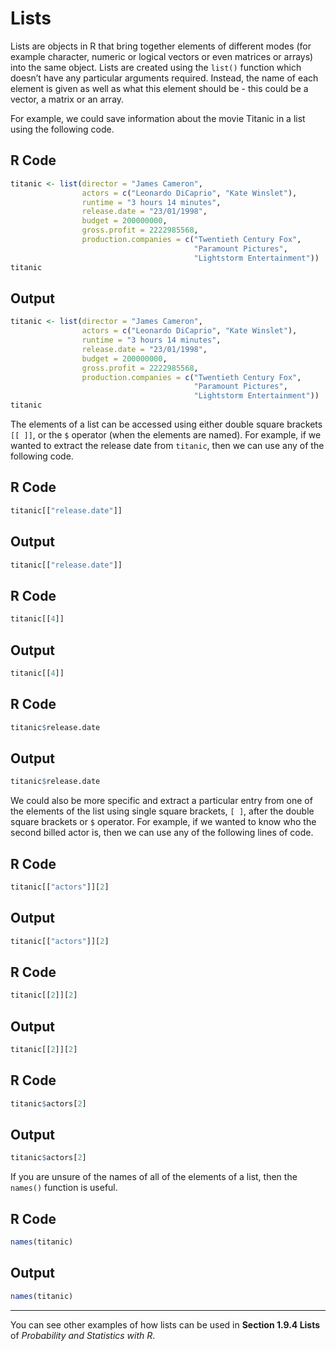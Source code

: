 # Lists {#sec-list}

Lists are objects in R that bring together elements of different modes (for example character, numeric or logical vectors or even matrices or arrays) into the same object. Lists are created using the `list()` function which doesn't have any particular arguments required. Instead, the name of each element is given as well as what this element should be - this could be a vector, a matrix or an array.

For example, we could save information about the movie Titanic in a list using the following code.

::: panel-tabset
## R Code

```r
titanic <- list(director = "James Cameron",
                actors = c("Leonardo DiCaprio", "Kate Winslet"),
                runtime = "3 hours 14 minutes",
                release.date = "23/01/1998",
                budget = 200000000,
                gross.profit = 2222985568,
                production.companies = c("Twentieth Century Fox",
                                         "Paramount Pictures",
                                         "Lightstorm Entertainment"))
titanic
```

## Output

```r
titanic <- list(director = "James Cameron",
                actors = c("Leonardo DiCaprio", "Kate Winslet"),
                runtime = "3 hours 14 minutes",
                release.date = "23/01/1998",
                budget = 200000000,
                gross.profit = 2222985568,
                production.companies = c("Twentieth Century Fox",
                                         "Paramount Pictures",
                                         "Lightstorm Entertainment"))
titanic
```
:::

The elements of a list can be accessed using either double square brackets `[[ ]]`, or the `$` operator (when the elements are named). For example, if we wanted to extract the release date from `titanic`, then we can use any of the following code.

::: panel-tabset
## R Code

```r
titanic[["release.date"]]
```

## Output

```r
titanic[["release.date"]]
```
:::

::: panel-tabset
## R Code

```r
titanic[[4]]
```

## Output

```r
titanic[[4]]
```
:::

::: panel-tabset
## R Code

```r
titanic$release.date
```

## Output

```r
titanic$release.date
```
:::

We could also be more specific and extract a particular entry from one of the elements of the list using single square brackets, `[ ]`, after the double square brackets or `$` operator. For example, if we wanted to know who the second billed actor is, then we can use any of the following lines of code.

::: panel-tabset
## R Code

```r
titanic[["actors"]][2]
```

## Output

```r
titanic[["actors"]][2]
```
:::

::: panel-tabset
## R Code

```r
titanic[[2]][2]
```

## Output

```r
titanic[[2]][2]
```
:::

::: panel-tabset
## R Code

```r
titanic$actors[2]
```

## Output

```r
titanic$actors[2]
```
:::

If you are unsure of the names of all of the elements of a list, then the `names()` function is useful.

::: panel-tabset
## R Code

```r
names(titanic)
```

## Output

```r
names(titanic)
```
:::

------------------------------------------------------------------------

You can see other examples of how lists can be used in **Section 1.9.4 Lists** of *Probability and Statistics with R*.
